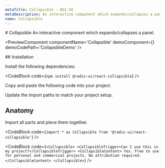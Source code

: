 ```yaml
---
metaTitle: Collapsible - DGI-UI
metaDescription: An interactive component which expands/collapses a panel.
name: Collapsible
---
```


<FlexGroup>
  # Collapsible

  <Description>
    An interactive component which expands/collapses a panel.
  </Description>
</FlexGroup>

<PreviewComponent componentName='Collapsible' demoComponent={<CollapsibleDemo />} demoCodePath='CollapsibleDemo' />

<FlexGroup>
  ## Installation

  Install the following dependencies:

  <CodeBlock code={`npm install @radix-ui/react-collapsible`} />

  Copy and paste the following code into your project.

  <ComponentSource code='Collapsible' />

  Update the import paths to match your project setup.

  ## Anatomy

  Import all parts and piece them together.

  <CodeBlock
    code={`import * as Collapsible from '@radix-ui/react-collapsible'`}
  />

  <CodeBlock code={`<Collapsible>
  <CollapsibleTrigger>Can I use this in my project?</CollapsibleTrigger>
  <CollapsibleContent>
    Yes. Free to use for personal and commercial projects. No attribution
    required.
  </CollapsibleContent>
</Collapsible>`} />
</FlexGroup>